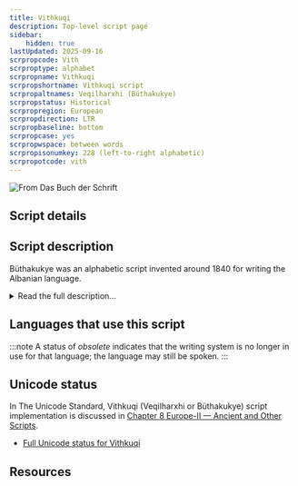 ```yaml
---
title: Vithkuqi
description: Top-level script page
sidebar:
    hidden: true
lastUpdated: 2025-09-16
scrpropcode: Vith
scrproptype: alphabet
scrpropname: Vithkuqi
scrpropshortname: Vithkuqi script
scrpropaltnames: Veqilharxhi (Büthakukye)
scrpropstatus: Historical
scrpropregion: European
scrpropdirection: LTR
scrpropbaseline: bottom
scrpropcase: yes
scrpropwspace: between words
scrpropisonumkey: 228 (left-to-right alphabetic)
scrpropotcode: vith
---
```



![](../images/vith-sample.png "From Das Buch der Schrift")

## Script details

<ScriptDetails />

## Script description

Büthakukye was an alphabetic script invented around 1840 for writing the Albanian language.

<details>
<summary>Read the full description...</summary>It is sometimes called Veqilharxhi, after its inventor, Naum Veqilharxhi, or Vithkuqi, after his birthplace, the village of Vithkuq. The script was written from left to right using thirty-two characters. There is modern interest in this historic script.
</details>

## Languages that use this script

:::note
A status of _obsolete_ indicates that the writing system is no longer in use for that language; the language may still be spoken.
:::

<WsList script='Vith' wsMax='5' />

## Unicode status

In The Unicode Standard, Vithkuqi (Veqilharxhi or Büthakukye) script implementation is discussed in [Chapter 8 Europe-II — Ancient and Other Scripts](https://www.unicode.org/versions/latest/core-spec/chapter-8/#G40863).

- [Full Unicode status for Vithkuqi](/scrlang/unicode/vith-unicode)



## Resources

<ScriptResources detailSummary='seemore' />

